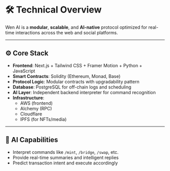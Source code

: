 # 🛠 Technical Overview

Wen AI is a **modular**, **scalable**, and **AI-native** protocol optimized for real-time interactions across the web and social platforms.

---

## ⚙️ Core Stack

- **Frontend**: Next.js + Tailwind CSS + Framer Motion + Python + JavaScript  
- **Smart Contracts**: Solidity (Ethereum, Monad, Base)  
- **Protocol Logic**: Modular contracts with upgradability pattern  
- **Database**: PostgreSQL for off-chain logs and scheduling  
- **AI Layer**: Independent backend interpreter for command recognition  
- **Infrastructure**:  
  - AWS (frontend)  
  - Alchemy (RPC)  
  - Cloudflare  
  - IPFS (for NFTs/media)

---

## 🤖 AI Capabilities

- Interpret commands like `/mint`, `/bridge`, `/swap`, etc.  
- Provide real-time summaries and intelligent replies  
- Predict transaction intent and execute accordingly
